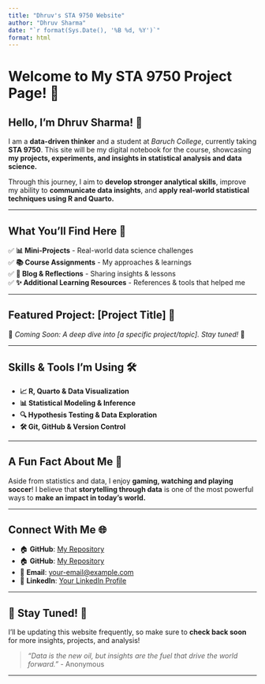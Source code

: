 ```yaml
---
title: "Dhruv's STA 9750 Website"
author: "Dhruv Sharma"
date: "`r format(Sys.Date(), '%B %d, %Y')`"
format: html
---
```

# Welcome to My STA 9750 Project Page! 🚀

## Hello, I'm Dhruv Sharma! 👋

I am a **data-driven thinker** and a student at *Baruch College*, currently taking **STA 9750**. This site will be my digital notebook for the course, showcasing **my projects, experiments, and insights in statistical analysis and data science.**  

Through this journey, I aim to **develop stronger analytical skills**, improve my ability to **communicate data insights**, and **apply real-world statistical techniques using R and Quarto.**  

---

## What You’ll Find Here 📂
✅ **📊 Mini-Projects** - Real-world data science challenges  
✅ **📚 Course Assignments** - My approaches & learnings  
✅ **📝 Blog & Reflections** - Sharing insights & lessons  
✅ **✨ Additional Learning Resources** - References & tools that helped me  

---

## **Featured Project: [Project Title]** 🌟  
🚧 *Coming Soon: A deep dive into [a specific project/topic]. Stay tuned!* 🚧  

---

## **Skills & Tools I’m Using 🛠️**
- **📈 R, Quarto & Data Visualization**
- **📊 Statistical Modeling & Inference**
- **🔍 Hypothesis Testing & Data Exploration**
- **🛠️ Git, GitHub & Version Control**

---

## **A Fun Fact About Me 🎉**
Aside from statistics and data, I enjoy **gaming, watching and playing soccer**! I believe that **storytelling through data** is one of the most powerful ways to **make an impact in today's world.**

---

## **Connect With Me 🌐**
- 🏠 **GitHub**: [My Repository](https://github.com/Dhruv10-hw)
- 🏠 **GitHub**: [My Repository](https://github.com/Dhruvhw-10)
- 📧 **Email**: [your-email@example.com](mailto:Dhruvsharma2299@gmail.com)
- 🔗 **LinkedIn**: [Your LinkedIn Profile](https://www.linkedin.com/in/dhruv-sharma-75a056212)

---

## **📢 Stay Tuned! 🚀**
I’ll be updating this website frequently, so make sure to **check back soon** for more insights, projects, and analysis!  

> *"Data is the new oil, but insights are the fuel that drive the world forward."* - Anonymous  

---
